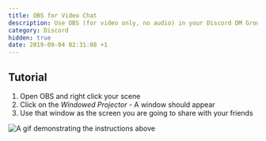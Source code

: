 ```yaml
---
title: OBS for Video Chat
description: Use OBS (for video only, no audio) in your Discord DM Group or a Discord Server Video chat to share your augment your video stream
category: Discord
hidden: true
date: 2019-09-04 02:31:08 +1
---
```



## Tutorial
1. Open OBS and right click your scene
2. Click on the _Windowed Projector_
		- A window should appear
3. Use that window as the screen you are going to share with your friends

<img src={obsGif} alt="A gif demonstrating the instructions above" />
